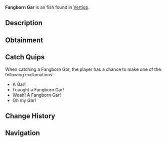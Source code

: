 {{FishInfobox
|image          = Fangborn Gar.png
|rarity         = Unusual
|sea            = First Sea
|location       = [[Vertigo]]
|sublocation    = 
|sources        = Fishing Rod
|radar_location = 
|xp             = 100
|weather        = Foggy
|time           = 
|season         = 
|bait           = Fish Head
|base_weight    = 38
|base_value     = 170
|weight_range   = 21
|base_chance    = 50
|base_resil     = 30
}}
'''Fangborn Gar''' is an {{Rarity|Unusual}} fish found in [[Vertigo]].

== Description ==
{{Description|The Fangborn Gar is a vicious Voidwater fish that is completely blind. They roam the waters aimlessly and use a sense of smell to track food in Vertigo Dip.|Bestiary Entry}}

== Obtainment ==
{{Description|Found in Vertigo's cave water.|Bestiary Hint}}
{{Fish Availability|
Vertigo/Vertigos Dip
|top_rods      = 
Astralhook Rod\153025.49\254449.55;
Ethereal Prism Rod\147612.7\220010.07;
Leviathan's Fang Rod\146871.86\164802.5;
No-Life Rod\144006.33\144006.33;
Trident Rod\143031.83\105399.59;
Fortune Rod\80727.69\134233.35;
Kraken Rod\116320.89\140967.21;
Free Spirit Rod\141235.39\130601.67;
Seraphic Rod\140814.24\140814.24;
Challenger's Rod\139453.21\139453.21;
Rod Of The Forgotten Fang\128196.05\128196.05;
Blazebringer Rod\127091.34\127091.34;
Depthseeker Rod\126408.83\109478.95;
Verdant Shear Rod\119583.76\119583.76;
Zeus Rod\119117.85\119117.85;
Avalanche Rod\119058.36\97841.26;
Rod Of The Depths\115960.01\115960.01;
Rod Of The Exalted One\110054.72\115908.67;
Volcanic Rod\102289.68\90407.99;
Steady Rod\67583.25\49926.89
|recommended   = Ethereal Prism Rod
}}

== Catch Quips ==
When catching a Fangborn Gar, the player has a chance to make one of the following exclamations:
* A Gar!
* I caught a Fangborn Gar!
* Woah! A Fangborn Gar!
* Oh my Gar!

== Change History ==
{{Change History|{{subst:Current Version}}}}

== Navigation ==
{{Fish Navbox|Vertigo}}